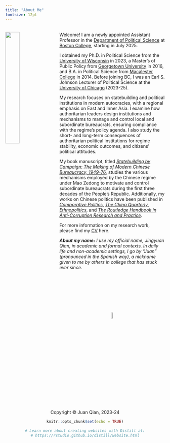 ```yaml
---
title: "About Me"
fontsize: 12pt
---
```


<br>
<img src="juan2.jpg" style="width:30%; margin-right: 20px" align="left">
Welcome! I am a newly appointed Assistant Professor in the [Department of Political Science](https://www.bc.edu/bc-web/schools/morrissey/departments/political-science.html) at [Boston College](https://www.bc.edu/), starting in July 2025.

I obtained my Ph.D. in Political Science from the [University of Wisconsin](https://polisci.wisc.edu/) in 2023, a Master’s of Public Policy from [Georgetown University](https://mccourt.georgetown.edu/) in 2016, and B.A. in Political Science from [Macalester College](https://www.macalester.edu/political-science/) in 2014. Before joining BC, I was an Earl S. Johnson Lecturer of Political Science at the [University of Chicago](https://mapss.uchicago.edu/) (2023-25).

My research focuses on statebuilding and political institutions in modern autocracies, with a regional emphasis on East and Inner Asia. I examine how authoritarian leaders design institutions and mechanisms to manage and control local and subordinate bureaucrats, ensuring compliance with the regime’s policy agenda. I also study the short- and long-term consequences of authoritarian political institutions for regime stability, economic outcomes, and citizens’ political attitudes.

My book manuscript, titled *[Statebuilding by Campaign: The Making of Modern Chinese Bureaucracy, 1949-76](dissertation.html)*, studies the various mechanisms employed by the Chinese regime under Mao Zedong to motivate and control subordinate bureaucrats during the first three decades of the People's Republic. Additionally, my works on Chinese politics have been published in *[Comparative Politics](https://doi.org/10.5129/001041524X17069685289697)*, *[The China Quarterly](https://doi.org/10.1017/S0305741023000644)*, *[Ethnopolitics](https://doi.org/10.1080/17449057.2021.2001954)*, and *[The Routledge Handbook in Anti-Corruption Research and Practice](http://doi.org/10.4324/9781003303275-45)*. 

For more information on my research work, please find my [CV](cv.pdf) here. 

***About my name:** I use my official name, Jingyuan Qian, in academic and formal contexts. In daily life and non-academic settings, I go by "Juan" (pronounced in the Spanish way), a nickname given to me by others in college that has stuck ever since.*

<br>
<br>
<br>
<br>
<br>
<br>
<br>
<center> <img src="juan_logo.png" style="width:7.5%">
<br>
<center> Copyright © Juan Qian, 2023-24

```r
knitr::opts_chunk$set(echo = TRUE)

# Learn more about creating websites with Distill at:
# https://rstudio.github.io/distill/website.html

```
